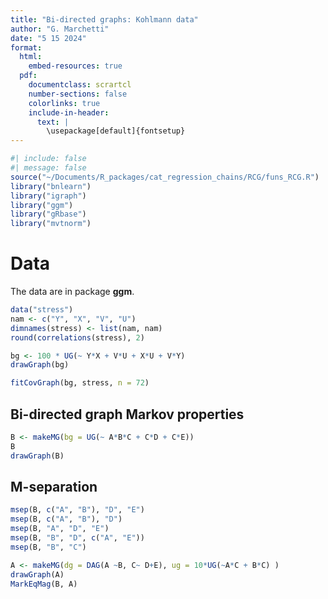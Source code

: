 ```yaml
---
title: "Bi-directed graphs: Kohlmann data"
author: "G. Marchetti"
date: "5 15 2024"
format: 
  html:
    embed-resources: true   
  pdf:
    documentclass: scrartcl
    number-sections: false
    colorlinks: true
    include-in-header: 
      text: | 
        \usepackage[default]{fontsetup} 
---
```


```{=tex}
\DeclareMathAlphabet{\mathcal}{OMS}{cmsy}{m}{n}
\setmathfont{NewCMMath-Regular.otf}
\newcommand{\ci}{\hspace{0.1em}\perp\hspace{-0.95em}\perp\, }
\renewcommand{\b}[1]{\boldsymbol{#1}}
```
```r
#| include: false
#| message: false
source("~/Documents/R_packages/cat_regression_chains/RCG/funs_RCG.R")
library("bnlearn") 
library("igraph")
library("ggm")
library("gRbase")
library("mvtnorm")
```

# Data 

The data are in package **ggm**.
```r
data("stress")
nam <- c("Y", "X", "V", "U") 
dimnames(stress) <- list(nam, nam)
round(correlations(stress), 2)
```

```r
bg <- 100 * UG(~ Y*X + V*U + X*U + V*Y)
drawGraph(bg)
```

```r
fitCovGraph(bg, stress, n = 72)
```

## Bi-directed graph Markov properties

```r
B <- makeMG(bg = UG(~ A*B*C + C*D + C*E))
B
drawGraph(B)
```
 



## M-separation

```r
msep(B, c("A", "B"), "D", "E")
msep(B, c("A", "B"), "D")
msep(B, "A", "D", "E")
msep(B, "B", "D", c("A", "E"))
msep(B, "B", "C")
```

```r
A <- makeMG(dg = DAG(A ~B, C~ D+E), ug = 10*UG(~A*C + B*C) )
drawGraph(A)
MarkEqMag(B, A)
```